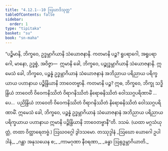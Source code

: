 ```yaml
---
title: "4.12.1--10 ဩဃာဒိသုတ္တ"
tableOfContents: false
sidebar:
  order: 1
type: "tipitaka"
basket: "su"
book: "sn-maha"
---
```



<DynamicBreadcrumb />

<Division number="587--596" book="sn-maha">

<Paragraph number="1267" book="sn-maha">
“ပဉ္စိမာနိ, ဘိက္ခဝေ, ဥဒ္ဓမ္ဘာဂိယာနိ သံယောဇနာနိ. ကတမာနိ ပဉ္စ? ရူပရာဂေါ, အရူပရာဂေါ, မာနော, ဥဒ္ဓစ္စံ, အဝိဇ္ဇာ—  ဣမာနိ ခေါ, ဘိက္ခဝေ, ပဉ္စုဒ္ဓမ္ဘာဂိယာနိ သံယောဇနာနိ. ဣမေသံ ခေါ, ဘိက္ခဝေ, ပဉ္စန္နံ ဥဒ္ဓမ္ဘာဂိယာနံ သံယောဇနာနံ အဘိညာယ ပရိညာယ ပရိက္ခယာယ ပဟာနာယ ပဉ္စိန္ဒြိယာနိ ဘာဝေတဗ္ဗာနိ. ကတမာနိ ပဉ္စ? ဣဓ, ဘိက္ခဝေ, ဘိက္ခု သဒ္ဓိန္ဒြိယံ ဘာဝေတိ ဝိဝေကနိဿိတံ ဝိရာဂနိဿိတံ နိရောဓနိဿိတံ ဝေါဿဂ္ဂပရိဏာမိံ …ပေ…  ပညိန္ဒြိယံ ဘာဝေတိ ဝိဝေကနိဿိတံ ဝိရာဂနိဿိတံ နိရောဓနိဿိတံ ဝေါဿဂ္ဂပရိဏာမိံ. ဣမေသံ ခေါ, ဘိက္ခဝေ, ပဉ္စန္နံ ဥဒ္ဓမ္ဘာဂိယာနံ သံယောဇနာနံ အဘိညာယ ပရိညာယ ပရိက္ခယာယ ပဟာနာယ ဣမာနိ ပဉ္စိန္ဒြိယာနိ ဘာဝေတဗ္ဗာနီ”တိ.

</Paragraph>
</Division>

<Paragraph number="1268" type="center" book="sn-maha">
ဒသမံ.



</Paragraph>

<Paragraph number="1269" type="center" book="sn-maha">
(ယထာ မဂ္ဂသံယုတ္တံ, တထာ ဝိတ္ထာရေတဗ္ဗံ.)



</Paragraph>

<Paragraph number="1270" type="center" book="sn-maha">
ဩဃဝဂ္ဂေါ ဒွါဒသမော.



</Paragraph>

<Paragraph number="1271" type="center" book="sn-maha">
တဿုဒ္ဒါနံ


</Paragraph>

<Paragraph number="1272" type="verses" book="sn-maha">
_ဩဃော ယောဂေါ ဥပါဒါနံ,_  
_ဂန္ထာ အနုသယေန စ;_  
_ကာမဂုဏာ နီဝရဏာ,_  
_ခန္ဓာ ဩရုဒ္ဓမ္ဘာဂိယာတိ._
</Paragraph>